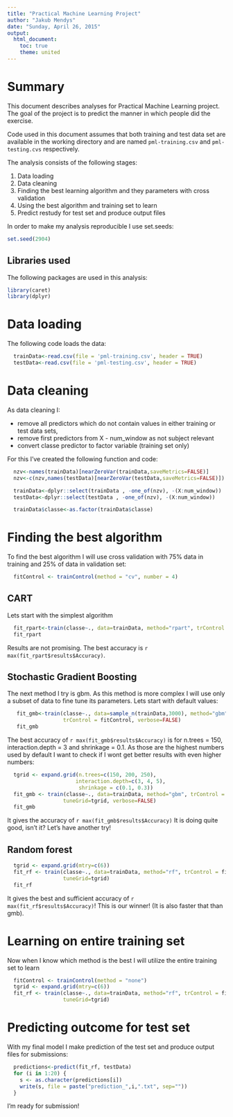 ```yaml
---
title: "Practical Machine Learning Project"
author: "Jakub Mendys"
date: "Sunday, April 26, 2015"
output:
  html_document:
    toc: true
    theme: united
---
```


# Summary

This document describes analyses for Practical Machine Learning project. The goal of the  project is to predict the manner in which people did the exercise.

Code used in this document assumes that both training and test data set are available in the working directory and are named `pml-training.csv` and `pml-testing.cvs` respectively.

The analysis consists of the following stages:

1. Data loading  
2. Data cleaning  
3. Finding the best learning algorithm and they parameters with cross validation  
4. Using the best algorithm and training set to learn  
5. Predict restudy for test set and produce output files  

In order to make my analysis reproducible I use set.seeds:
```r
set.seed(2904)
```

## Libraries used

The following packages are used in this analysis:
```r
library(caret)
library(dplyr)
```

# Data loading

The following code loads the data:
```r
  trainData<-read.csv(file = 'pml-training.csv', header = TRUE)
  testData<-read.csv(file = 'pml-testing.csv', header = TRUE)
```

# Data cleaning

As data cleaning I:

* remove all predictors which do not contain values in either training or test data sets,
* remove first predictors from X - num_window as not subject relevant
* convert classe predictor to factor variable (training set only)

For this I've created the following function and code:
```r
  nzv<-names(trainData)[nearZeroVar(trainData,saveMetrics=FALSE)]
  nzv<-c(nzv,names(testData)[nearZeroVar(testData,saveMetrics=FALSE)])

  trainData<-dplyr::select(trainData , -one_of(nzv), -(X:num_window))
  testData<-dplyr::select(testData , -one_of(nzv), -(X:num_window))

  trainData$classe<-as.factor(trainData$classe)
```

# Finding the best algorithm

To find the best algorithm I will use cross validation with 75% data in training and 25% of data in validation set:

```r
  fitControl <- trainControl(method = "cv", number = 4)
```

## CART 

Lets start with the simplest algorithm
```r
  fit_rpart<-train(classe~., data=trainData, method="rpart", trControl = fitControl)
  fit_rpart
```
Results are not promising. The best accuracy is `r max(fit_rpart$results$Accuracy)`.

## Stochastic Gradient Boosting

The next method I try is gbm. As this method is more complex I will use only a subset of data to fine tune its parameters. Lets start with default values:

```r
   fit_gmb<-train(classe~., data=sample_n(trainData,3000), method="gbm", 
                  trControl = fitControl, verbose=FALSE)
   fit_gmb
```

The best accuracy of `r max(fit_gmb$results$Accuracy)` is for n.trees = 150, interaction.depth = 3 and shrinkage = 0.1. As those are the highest numbers used by default I want to check if I wont get better results with even higher numbers:

```r
  tgrid <- expand.grid(n.trees=c(150, 200, 250), 
                      interaction.depth=c(3, 4, 5),
                       shrinkage = c(0.1, 0.3))
  fit_gmb <- train(classe~., data=trainData, method="gbm", trControl = fitControl, 
                  tuneGrid=tgrid, verbose=FALSE)
  fit_gmb
```

It gives the accuracy of `r max(fit_gmb$results$Accuracy)` It is doing quite good, isn't it? Let's have another try!

## Random forest

```r
  tgrid <- expand.grid(mtry=c(6))
  fit_rf <- train(classe~., data=trainData, method="rf", trControl = fitControl, 
                  tuneGrid=tgrid)
  fit_rf
```
It gives the best and sufficient accuracy of `r max(fit_rf$results$Accuracy)`! 
This is our winner! (It is also faster that than gmb).

# Learning on entire training set

Now when I know which method is the best I will utilize the entire training set to learn
```r
  fitControl <- trainControl(method = "none")
  tgrid <- expand.grid(mtry=c(6))
  fit_rf <- train(classe~., data=trainData, method="rf", trControl = fitControl, 
                  tuneGrid=tgrid)
```

# Predicting outcome for test set

With my final model I make prediction of the test set and produce output files for submissions:
```r
  predictions<-predict(fit_rf, testData)
  for (i in 1:20) {
    s <- as.character(predictions[i])
    write(s, file = paste("prediction_",i,".txt", sep=""))
  }
```

I'm ready for submission!